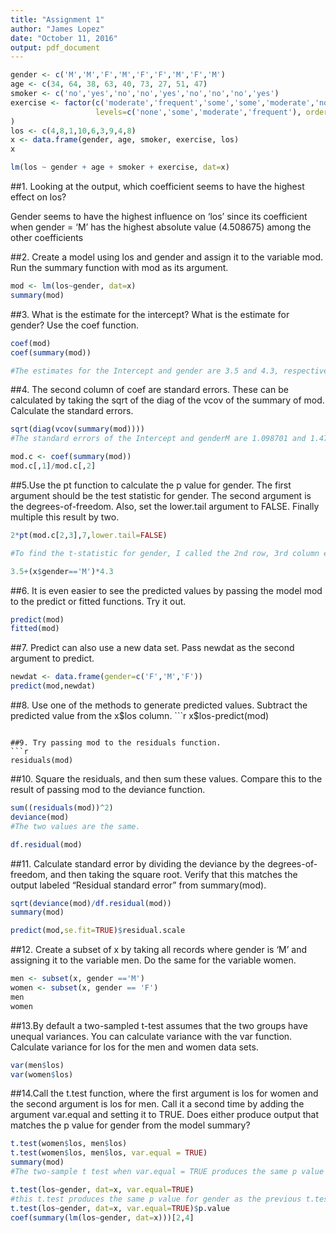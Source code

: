 ```yaml
---
title: "Assignment 1"
author: "James Lopez"
date: "October 11, 2016"
output: pdf_document
---
```


```r
gender <- c('M','M','F','M','F','F','M','F','M')
age <- c(34, 64, 38, 63, 40, 73, 27, 51, 47)
smoker <- c('no','yes','no','no','yes','no','no','no','yes')
exercise <- factor(c('moderate','frequent','some','some','moderate','none','none','moderate','moderate'),
                   levels=c('none','some','moderate','frequent'), ordered=TRUE
)
los <- c(4,8,1,10,6,3,9,4,8)
x <- data.frame(gender, age, smoker, exercise, los)
x
```


```r
lm(los ~ gender + age + smoker + exercise, dat=x)
```

##1. Looking at the output, which coefficient seems to have the highest effect on los? 

Gender seems to have the highest influence on 'los' since its coefficient when gender = 'M' has the highest absolute value (4.508675) among the other coefficients

##2. Create a model using los and gender and assign it to the variable mod. Run the summary function with mod as its argument.

```r
mod <- lm(los~gender, dat=x)
summary(mod)
```

##3. What is the estimate for the intercept? What is the estimate for gender? Use the coef function. 
```r
coef(mod)
coef(summary(mod))

#The estimates for the Intercept and gender are 3.5 and 4.3, respectively.
```

##4. The second column of coef are standard errors. These can be calculated by taking the sqrt of the diag of the vcov of the summary of mod. Calculate the standard errors.
```r
sqrt(diag(vcov(summary(mod))))
#The standard errors of the Intercept and genderM are 1.098701 and 1.474061, respectively.
```

```r
mod.c <- coef(summary(mod))
mod.c[,1]/mod.c[,2]
```

##5.Use the pt function to calculate the p value for gender. The first argument should be the test statistic for gender. The second argument is the degrees-of-freedom. Also, set the lower.tail argument to FALSE. Finally multiple this result by two.
```r
2*pt(mod.c[2,3],7,lower.tail=FALSE)

#To find the t-statistic for gender, I called the 2nd row, 3rd column element of mod.c, which corresponds to the t-stat. of genderM
```

```r
3.5+(x$gender=='M')*4.3
```

##6. It is even easier to see the predicted values by passing the model mod to the predict or fitted functions. Try it out. 
```r
predict(mod)
fitted(mod)
```

##7. Predict can also use a new data set. Pass newdat as the second argument to predict.
```r
newdat <- data.frame(gender=c('F','M','F'))
predict(mod,newdat)
```

##8. Use one of the methods to generate predicted values. Subtract the predicted value from the x$los column.
```r
x$los-predict(mod)
```

##9. Try passing mod to the residuals function.
```r
residuals(mod)
```

##10. Square the residuals, and then sum these values. Compare this to the result of passing mod to the deviance function.
```r
sum((residuals(mod))^2)
deviance(mod)
#The two values are the same.
```

```r

df.residual(mod)
```


##11. Calculate standard error by dividing the deviance by the degrees-of-freedom, and then taking the square root. Verify that this matches the output labeled "Residual standard error" from summary(mod).
```r
sqrt(deviance(mod)/df.residual(mod))
summary(mod)
```

```r
predict(mod,se.fit=TRUE)$residual.scale
```

##12. Create a subset of x by taking all records where gender is 'M' and assigning it to the variable men. Do the same for the variable women.
```r
men <- subset(x, gender =='M')
women <- subset(x, gender == 'F')
men
women
```

##13.By default a two-sampled t-test assumes that the two groups have unequal variances. You can calculate variance with the var function. Calculate variance for los for the men and women data sets. 
```r
var(men$los)
var(women$los)
```

##14.Call the t.test function, where the first argument is los for women and the second argument is los for men. Call it a second time by adding the argument var.equal and setting it to TRUE. Does either produce output that matches the p value for gender from the model summary? 
```r
t.test(women$los, men$los)
t.test(women$los, men$los, var.equal = TRUE)
summary(mod)
#The two-sample t test when var.equal = TRUE produces the same p value for gender from the model summary.
```

```r
t.test(los~gender, dat=x, var.equal=TRUE)
#this t.test produces the same p value for gender as the previous t.test when var.equal=TRUE
t.test(los~gender, dat=x, var.equal=TRUE)$p.value
coef(summary(lm(los~gender, dat=x)))[2,4]
```